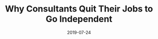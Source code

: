 ---
title: Why Consultants Quit Their Jobs to Go Independent
description: A short reflection on user experience and design.
date: 2019-07-24
readingTime: 1
---